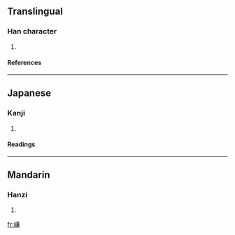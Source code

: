 ==Translingual==
===Han character===
{{Han char|rn=46|rad=山|as=10|sn=13|four=|canj=山廿X金 (UTXC)}}
# {{defn|Han|sort=山10}}
====References====
{{Han ref|kx=0317.430|dkj=08365|dj=0618.120|hdz=10792.060|uh=5D70|ud=23920}}
----
==Japanese==
===Kanji===
{{ja-kanji|grade=|rs=山10}}
# {{defn|Japanese}} 
====Readings====
{{ja-readings|on=[[けん]] (ken), [[かん]] (kan)|kun=[[やまのたくいさま]] (yamanotakuisama)}}
----
==Mandarin==
===Hanzi===
{{cmn-hanzi|pin=[[cī]] ([[ci1]]), [[qiǎn]] ([[qian3]])|wg=tz'u<sup>1</sup>, ch'ien<sup>3</sup>}}
# {{defn|Mandarin}}

[[fr:嵰]]